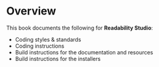 # Overview

This book documents the following for **Readability Studio**:

- Coding styles & standards
- Coding instructions
- Build instructions for the documentation and resources
- Build instructions for the installers
